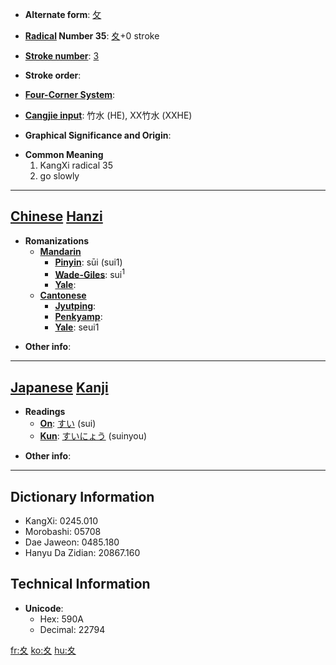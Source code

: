 * '''Alternate form''': [[攵]]

* '''[[Wiktionary:Chinese radical index| Radical]] Number 35''': [[Wiktionary:Chinese radical index 夊|夊]]+0 stroke

* '''[[Wiktionary:Chinese total strokes index|Stroke number]]''': [[Wiktionary:Chinese total strokes index 3|3]]

* '''Stroke order''': 

* '''[[Wiktionary:Chinese four corner index|Four-Corner System]]''': 

* '''[[Wiktionary:Chinese Cangjie index|Cangjie input]]''': 竹水 (HE), XX竹水 (XXHE)

* '''Graphical Significance and Origin''': 

* '''Common Meaning'''
*#KangXi radical 35
*# go slowly


----

== [[Chinese]] [[Hanzi]] ==

* '''Romanizations'''
** '''[[Mandarin]]'''
*** '''[[Pinyin]]''': sūi (sui1)
*** '''[[Wade-Giles]]''': sui<sup>1</sup>
*** '''[[Yale]]''': 
** '''[[Cantonese]]'''
*** '''[[Jyutping]]''':
*** '''[[Penkyamp]]''': 
*** '''[[Yale]]''': seui1

* '''Other info''': 

----

== [[Japanese]] [[Kanji]] ==

* '''Readings'''
** '''[[On]]''': [[すい]] (sui)
** '''[[Kun]]''': [[すいにょう]] (suinyou)

* '''Other info''':  

----

== Dictionary Information ==

* KangXi: 0245.010
* Morobashi: 05708
* Dae Jaweon: 0485.180
* Hanyu Da Zidian: 20867.160

== Technical Information ==

* '''Unicode''':
** Hex: 590A
** Decimal: 22794

[[fr:夊]]
[[ko:夊]]
[[hu:夊]]